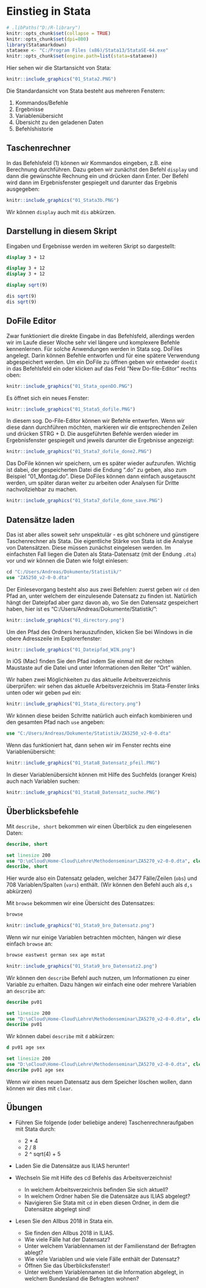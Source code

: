 # Einstieg in Stata {#Stata1}

```r
# .libPaths("D:/R-library")
knitr::opts_chunk$set(collapse = TRUE)
knitr::opts_chunk$set(dpi=800)
library(Statamarkdown)
stataexe <- "C:/Program Files (x86)/Stata13/StataSE-64.exe"
knitr::opts_chunk$set(engine.path=list(stata=stataexe))
```

Hier sehen wir die Startansicht von Stata:
```r
knitr::include_graphics("01_Stata2.PNG")
```
Die Standardansicht von Stata besteht aus mehreren Fenstern:

  (1) Kommandos/Befehle
  (2) Ergebnisse
  (3) Variablenübersicht
  (4) Übersicht zu den geladenen Daten
  (5) Befehlshistorie


## Taschenrechner

In das Befehlsfeld (1) können wir Kommandos eingeben, z.B. eine Berechnung durchführen. Dazu geben wir zunächst den Befehl `display` und dann die gewünschte Rechnung ein und drücken dann Enter. Der Befehl wird dann im Ergebnisfenster gespiegelt und darunter das Ergebnis ausgegeben:

```r
knitr::include_graphics("01_Stata3b.PNG")
```

Wir können `display` auch mit `dis` abkürzen. 

## Darstellung in diesem Skript

Eingaben und Ergebnisse werden im weiteren Skript so dargestellt:
```stata
display 3 + 12
```
```stata
display 3 + 12
display 3 + 12
```


```stata
display sqrt(9)
```

```stata
dis sqrt(9)
dis sqrt(9)
```

## DoFile Editor

Zwar funktioniert die direkte Eingabe in das Befehlsfeld, allerdings werden wir im Laufe dieser Woche sehr viel längere und komplexere Befehle kennenlernen. Für solche Anwendungen werden in Stata sog. DoFiles angelegt. Darin können Befehle entworfen und für eine spätere Verwendung abgespeichert werden. Um ein DoFile zu öffnen geben wir entweder `doedit` in das Befehlsfeld ein oder klicken auf das Feld "New Do-file-Editor" rechts oben:

```r
knitr::include_graphics("01_Stata_openDO.PNG")
```
Es öffnet sich ein neues Fenster:
```r
knitr::include_graphics("01_Stata5_dofile.PNG")
```

In diesem sog. Do-File-Editor können wir Befehle entwerfen. Wenn wir diese dann durchführen möchten, markieren wir die entsprechenden Zeilen und drücken STRG + D. Die ausgeführten Befehle werden wieder im Ergebnisfenster gespiegelt und jeweils darunter die Ergebnisse angezeigt:
```r
knitr::include_graphics("01_Stata7_dofile_done2.PNG")
```

Das DoFile können wir speichern, um es später wieder aufzurufen. Wichtig ist dabei, der gespeicherten Datei die Endung ".do" zu geben, also zum Beispiel "01_Montag.do". Diese DoFiles können dann einfach ausgetauscht werden, um später daran weiter zu arbeiten oder Analysen für Dritte nachvollziehbar zu machen.
```r
knitr::include_graphics("01_Stata7_dofile_done_save.PNG")
```

## Datensätze laden

Das ist aber alles soweit sehr unspektulär - es gibt schönere und günstigere Taschenrechner als Stata. Die eigentliche Stärke von Stata ist die Analyse von Datensätzen. Diese müssen zunächst eingelesen werden. Im einfachsten Fall liegen die Daten als Stata-Datensatz (mit der Endung `.dta`) vor und wir können die Daten wie folgt einlesen:

```stata
cd "C:/Users/Andreas/Dokumente/Statistik/"
use "ZA5250_v2-0-0.dta"
```

Der Einlesevorgang besteht also aus zwei Befehlen: zuerst geben wir `cd` den Pfad an, unter welchem der einzulesende Datensatz zu finden ist. Natürlich hängt der Dateipfad aber ganz davon ab, wo Sie den Datensatz gespeichert haben, hier ist es "C:/Users/Andreas/Dokumente/Statistik/":

```r
knitr::include_graphics("01_directory.png")
```
Um den Pfad des Ordners herauszufinden, klicken Sie bei Windows in die obere Adresszeile im Explorerfenster: 
```r
knitr::include_graphics("01_Dateipfad_WIN.png")
```

In iOS (Mac) finden Sie den Pfad indem Sie einmal mit der rechten Maustaste auf die Datei und unter Informationen den Reiter "Ort" wählen.

Wir haben zwei Möglichkeiten zu das aktuelle Arbeitsverzeichnis überprüfen: wir sehen das aktuelle Arbeitsverzeichnis im Stata-Fenster links unten oder wir geben `pwd` ein:
```r
knitr::include_graphics("01_Stata_directory.png")
```



Wir können diese beiden Schritte natürlich auch einfach kombinieren und den gesamten Pfad nach `use` angeben:
```stata
use "C:/Users/Andreas/Dokumente/Statistik/ZA5250_v2-0-0.dta"
```

Wenn das funktioniert hat, dann sehen wir im Fenster rechts eine Variablenübersicht:
```r
knitr::include_graphics("01_Stata8_Datensatz_pfeil.PNG")
```
In dieser Variablenübersicht können mit Hilfe des Suchfelds (oranger Kreis) auch nach Variablen suchen:
```r
knitr::include_graphics("01_Stata8_Datensatz_suche.PNG")
```

## Überblicksbefehle

Mit `describe, short` bekommen wir einen Überblick zu den eingelesenen Daten:
```stata
describe, short
```
```stata
set linesize 200
use "D:\oCloud\Home-Cloud\Lehre\Methodenseminar\ZA5270_v2-0-0.dta", clear
describe, short
```
Hier wurde also ein Datensatz geladen, welcher 3477 Fälle/Zeilen (`obs`) und 708 Variablen/Spalten (`vars`) enthält. 
(Wir können den Befehl auch als `d,s` abkürzen)

Mit `browse` bekommen wir eine Übersicht des Datensatzes:
```stata
browse
```
```r
knitr::include_graphics("01_Stata9_bro_Datensatz.png")
```

Wenn wir nur einige Variablen betrachten möchten, hängen wir diese einfach `browse` an:
```stata
browse eastwest german sex age mstat
```
```r
knitr::include_graphics("01_Stata9_bro_Datensatz2.png")
```

Wir können den `describe` Befehl auch nutzen, um Informationen zu einer Variable zu erhalten. Dazu hängen wir einfach eine oder mehrere Variablen an `describe` an:
```stata
describe pv01
```

```stata
set linesize 200
use "D:\oCloud\Home-Cloud\Lehre\Methodenseminar\ZA5270_v2-0-0.dta", clear
describe pv01
```
Wir können dabei `describe` mit `d` abkürzen:
```stata
d pv01 age sex
```

```stata
set linesize 200
use "D:\oCloud\Home-Cloud\Lehre\Methodenseminar\ZA5270_v2-0-0.dta", clear
describe pv01 age sex
```

Wenn wir einen neuen Datensatz aus dem Speicher löschen wollen, dann können wir dies mit `clear`.


## Übungen {#U1}

+ Führen Sie folgende (oder beliebige andere) Taschenrechneraufgaben mit Stata durch:
  + 2 * 4
  + 2 / 8
  + 2 ^ sqrt(4) + 5

+ Laden Sie die Datensätze aus ILIAS herunter!

+ Wechseln Sie mit Hilfe des cd Befehls das Arbeitsverzeichnis!
  + In welchem Arbeitsverzeichnis befinden Sie sich aktuell?
  + In welchem Ordner haben Sie die Datensätze aus ILIAS abgelegt?
  + Navigieren Sie Stata mit `cd` in eben diesen Ordner, in dem die Datensätze abgelegt sind!

+ Lesen Sie den Allbus 2018 in Stata ein.
  + Sie finden den Allbus 2018 in ILIAS.
  + Wie viele Fälle hat der Datensatz?
  + Unter welchem Variablennamen ist der Familienstand der Befragten ablegt?
  + Wie viele Variablen und wie viele Fälle enthält der Datensatz?
  + Öffnen Sie das Überblicksfenster!
  + Unter welchem Variablennamen ist die Information abgelegt, in welchem Bundesland die Befragten wohnen?

